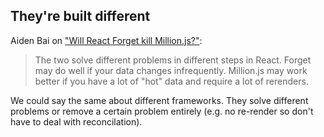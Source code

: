 ## They're built different

Aiden Bai on ["Will React Forget kill Million.js?"](https://x.com/aidenybai/status/1698953557591085063):

> The two solve different problems in different steps in React. Forget may do well if your data changes infrequently. Million.js may work better if you have a lot of "hot" data and require a lot of rerenders.

We could say the same about different frameworks. They solve different problems or remove a certain problem entirely (e.g. no re-render so don't have to deal with reconcilation).
